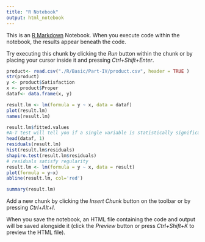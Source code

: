 ```yaml
---
title: "R Notebook"
output: html_notebook
---
```


This is an [R Markdown](http://rmarkdown.rstudio.com) Notebook. When you execute code within the notebook, the results appear beneath the code. 

Try executing this chunk by clicking the *Run* button within the chunk or by placing your cursor inside it and pressing *Ctrl+Shift+Enter*. 

```r

product<- read.csv("./R/Basic/Part-IV/product.csv", header = TRUE )
str(product)
y <- product$Satisfaction
x <- product$Proper
dataf<- data.frame(x, y)

result.lm <- lm(formula = y ~ x, data = dataf)
plot(result.lm)
names(result.lm)
```

```r
result.lm$fitted.values
#A-T test will tell you if a single variable is statistically significant and an F test will tell you if a group of variables are jointly significant.
head(dataf, 1)
residuals(result.lm)
hist(result.lm$residuals)
shapiro.test(result.lm$residuals)
# residuals satisfy regularity
result.lm <- lm(formula = y ~ x, data = result)
plot(formula = y~x)
abline(result.lm, col='red')

summary(result.lm)

```

Add a new chunk by clicking the *Insert Chunk* button on the toolbar or by pressing *Ctrl+Alt+I*.

When you save the notebook, an HTML file containing the code and output will be saved alongside it (click the *Preview* button or press *Ctrl+Shift+K* to preview the HTML file).

